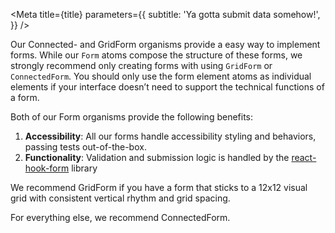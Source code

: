 

<Meta
  title={title}
  parameters={{
    subtitle: 'Ya gotta submit data somehow!',
  }}
/>

Our Connected- and GridForm organisms provide a easy way to implement forms. While our `Form` atoms compose the structure of these forms, we strongly recommend only creating forms with using `GridForm` or `ConnectedForm`. You should only use the form element atoms as individual elements if your interface doesn’t need to support the technical functions of a form.

Both of our Form organisms provide the following benefits:

1. **Accessibility**: All our forms handle accessibility styling and behaviors, passing tests out-of-the-box.
2. **Functionality**: Validation and submission logic is handled by the [react-hook-form](https://react-hook-form.com) library

We recommend GridForm if you have a form that sticks to a 12x12 visual grid with consistent vertical rhythm and grid spacing.

For everything else, we recommend ConnectedForm.

<TableOfContents />
